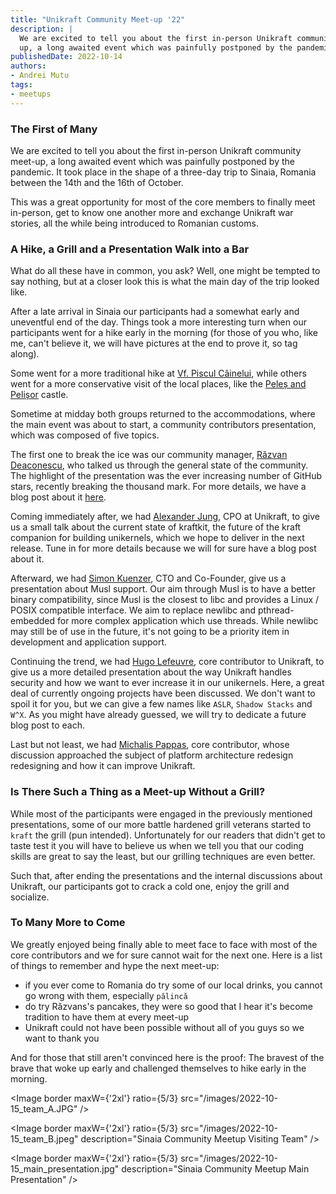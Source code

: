 ```yaml
---
title: "Unikraft Community Meet-up '22"
description: |
  We are excited to tell you about the first in-person Unikraft community meet-
  up, a long awaited event which was painfully postponed by the pandemic.
publishedDate: 2022-10-14
authors:
- Andrei Mutu
tags:
- meetups
---
```


### The First of Many

We are excited to tell you about the first in-person Unikraft community meet-up, a long awaited event which was painfully postponed by the pandemic.
It took place in the shape of a three-day trip to Sinaia, Romania between the 14th and the 16th of October.

This was a great opportunity for most of the core members to finally meet in-person, get to know one another more and exchange Unikraft war stories, all the while being introduced to Romanian customs.

### A Hike, a Grill and a Presentation Walk into a Bar

What do all these have in common, you ask?
Well, one might be tempted to say nothing, but at a closer look this is what the main day of the trip looked like.

After a late arrival in Sinaia our participants had a somewhat early and uneventful end of the day.
Things took a more interesting turn when our participants went for a hike early in the morning (for those of you who, like me, can't believe it, we will have pictures at the end to prove it, so tag along).

Some went for a more traditional hike at [Vf. Piscul Câinelui](https://muntii-nostri.ro/ro/routeinfo/sinaia-vf-piscul-cainelui), while others went for a more conservative visit of the local places, like the [Peleș and Pelișor](https://peles.ro/) castle.

Sometime at midday both groups returned to the accommodations, where the main event was about to start, a community contributors presentation, which was composed of five topics.

The first one to break the ice was our community manager, [Răzvan Deaconescu](https://www.linkedin.com/in/razvandeaconescu/), who talked us through the general state of the community.
The highlight of the presentation was the ever increasing number of GitHub stars, recently breaking the thousand mark.
For more details, we have a blog post about it [here](blog/2022-10-14-unikraft-reaches-1k-github-stars/).

Coming immediately after, we had [Alexander Jung](https://www.linkedin.com/in/nderjung/), CPO at Unikraft, to give us a small talk about the current state of kraftkit, the future of the kraft companion for building unikernels, which we hope to deliver in the next release.
Tune in for more details because we will for sure have a blog post about it.

Afterward, we had [Simon Kuenzer](https://www.linkedin.com/in/simon-kuenzer-690a3145/), CTO and Co-Founder, give us a presentation about Musl support.
Our aim through Musl is to have a better binary compatibility, since Musl is the closest to libc and provides a Linux / POSIX compatible interface.
We aim to replace newlibc and pthread-embedded for more complex application which use threads.
While newlibc may still be of use in the future, it's not going to be a priority item in development and application support.

Continuing the trend, we had [Hugo Lefeuvre](https://www.linkedin.com/in/hugo-lefeuvre-at-debian/), core contributor to Unikraft, to give us a more detailed presentation about the way Unikraft handles security and how we want to ever increase it in our unikernels.
Here, a great deal of currently ongoing projects have been discussed.
We don't want to spoil it for you, but we can give a few names like `ASLR`,  `Shadow Stacks` and `W^X`.
As you might have already guessed, we will try to dedicate a future blog post to each.

Last but not least, we had [Michalis Pappas](https://www.linkedin.com/in/michalispappas/), core contributor, whose discussion approached the subject of platform architecture redesign redesigning and how it can improve Unikraft.

### Is There Such a Thing as a Meet-up Without a Grill?

While most of the participants were engaged in the previously mentioned presentations, some of our more battle hardened grill veterans started to `kraft` the grill (pun intended).
Unfortunately for our readers that didn't get to taste test it you will have to believe us when we tell you that our coding skills are great to say the least, but our grilling techniques are even better.

Such that, after ending the presentations and the internal discussions about Unikraft, our participants got to crack a cold one, enjoy the grill and socialize.

### To Many More to Come

We greatly enjoyed being finally able to meet face to face with most of the core contributors and we for sure cannot wait for the next one.
Here is a list of things to remember and hype the next meet-up:

- if you ever come to Romania do try some of our local drinks, you cannot go wrong with them, especially `pălincă`
- do try Răzvans's pancakes, they were so good that I hear it's become tradition to have them at every meet-up
- Unikraft could not have been possible without all of you guys so we want to thank you

And for those that still aren't convinced here is the proof:
The bravest of the brave that woke up early and challenged themselves to hike early in the morning.

<Image
  border
  maxW={'2xl'}
  ratio={5/3}
  src="/images/2022-10-15_team_A.JPG"
/>

<Image
  border
  maxW={'2xl'}
  ratio={5/3}
  src="/images/2022-10-15_team_B.jpeg"
  description="Sinaia Community Meetup Visiting Team"
/>

<Image
  border
  maxW={'2xl'}
  ratio={5/3}
  src="/images/2022-10-15_main_presentation.jpg"
  description="Sinaia Community Meetup Main Presentation"
/>

